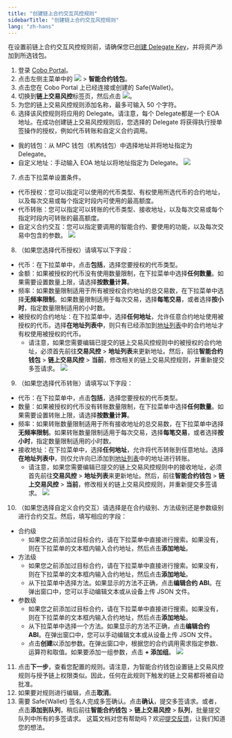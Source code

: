 ```yaml
---
title: "创建链上合约交互风控规则"
sidebarTitle: "创建链上合约交互风控规则"
lang: "zh-hans"
---
```


<Note>在设置前链上合约交互风控规则前，请确保您已[创建 Delegate Key](/cn/portal/risk-controls/on-chain-tx-type)，并将资产添加到所选钱包。</Note>

1. 登录 [Cobo Portal](https://portal.cobo.com/login)。
2. 点击左侧主菜单中的 <img src="/cn/images/risk-controls/button_wallet.svg" className="icon"></img> > **智能合约钱包**。
3. 点击您在 Cobo Portal 上已经连接或创建的 Safe&#123;Wallet&#125;。
4. 切换到**链上交易风控**标签页，然后点击 <img src="/cn/images/risk-controls/button_create policy.svg" className="icon"></img>。
5. 为您的链上交易风控规则添加名称，最多可输入 50 个字符。
6. 选择该风控规则将应用的 Delegate。请注意，每个 Delegate都是一个 EOA 地址。在成功创建链上交易风控规则后，您选择的 Delegate 将获得执行授单签操作的授权，例如代币转账和自定义合约调用。
- 我的钱包：从 MPC 钱包（机构钱包）中选择地址并将地址指定为 Delegate。
- 自定义地址：手动输入 EOA 地址以将地址指定为 Delegate。
<img src="/cn/images/risk-controls/5.png" className="screenshot_full_screen"></img>
7. 点击下拉菜单设置条件。
- 代币授权：您可以指定可以使用的代币类型、有权使用所选代币的合约地址，以及每次交易或每个指定时段内可使用的最高额度。
- 代币转账：您可以指定可以转账的代币类型、接收地址，以及每次交易或每个指定时段内可转账的最高额度。
- 自定义合约交互：您可以指定要调用的智能合约、要使用的功能，以及每次交易中包含的参数。
<img src="/cn/images/risk-controls/6.png" className="screenshot_modal"></img>
8. （如果您选择代币授权）请填写以下字段：
- 代币：在下拉菜单中，点击**包括**，选择您要授权的代币类型。
- 金额：如果被授权的代币没有使用数量限制，在下拉菜单中选择**任何数量**。如果需要设置数量上限，请选择**按数量计算**。
- 频率：如果数量限制适用于所有被授权合约地址的总交易数，在下拉菜单中选择**无频率限制**。如果数量限制适用于每次交易，选择**每笔交易**，或者选择**按小时**，指定数量限制适用的小时数。
- 被授权的合约地址：在下拉菜单中，选择**任何地址**，允许任意合约地址使用被授权的代币。选择**在地址列表中**，则只有已经添加到[地址列表](/cn/portal/risk-controls/address-list)中的合约地址才有权使用被授权的代币。
    - 请注意，如果您需要编辑已提交的链上交易风控规则中的被授权的合约地址，必须首先前往**交易风控** > **地址列表**来更新地址。然后，前往**智能合约钱包** > **链上交易风控** > **当前**，修改相关的链上交易风控规则，并重新提交多签请求。
<img src="/cn/images/risk-controls/7.png" className="screenshot_full_screen"></img>
9.  （如果您选择代币转账）请填写以下字段：
- 代币：在下拉菜单中，点击**包括**，选择您要授权的代币类型。
- 数量：如果被授权的代币没有转账数量限制，在下拉菜单中选择**任何数量**。如果需要设置转账上限，请选择**按数量计算**。
- 频率：如果转账数量限制适用于所有接收地址的总交易数，在下拉菜单中选择**无频率限制**。如果转账数量限制适用于每次交易，选择**每笔交易**，或者选择**按小时**，指定数量限制适用的小时数。
- 接收地址：在下拉菜单中，选择**任何地址**，允许将代币转账到任意地址。选择**在地址列表中**，则仅允许向已添加到[地址列表](/cn/portal/risk-controls/address-list)中的地址进行转账。
    - 请注意，如果您需要编辑已提交的链上交易风控规则中的接收地址，必须首先前往**交易风控** > **地址列表**来更新地址。然后，前往**智能合约钱包** > **链上交易风控** > **当前**，修改相关的链上交易风控规则，并重新提交多签请求。
<img src="/cn/images/risk-controls/8.png" className="screenshot_full_screen"></img>
10.  （如果您选择自定义合约交互）请选择是在合约级别、方法级别还是参数级别进行合约交互。然后，填写相应的字段：
- 合约级
    - 如果您之前添加过目标合约，请在下拉菜单中直接进行搜索。如果没有，则在下拉菜单的文本框内输入合约地址，然后点击**添加地址**。
- 方法级
    - 如果您之前添加过目标合约，请在下拉菜单中直接进行搜索。如果没有，则在下拉菜单的文本框内输入合约地址，然后点击**添加地址**。
    - 从下拉菜单中选择方法。如果显示的方法不正确，点击**编辑合约 ABI**。在弹出窗口中，您可以手动编辑文本或从设备上传 JSON 文件。
- 参数级
    - 如果您之前添加过目标合约，请在下拉菜单中直接进行搜索。如果没有，则在下拉菜单的文本框内输入合约地址，然后点击**添加地址**。
    - 从下拉菜单中选择一个方法。如果显示的方法不正确，点击**编辑合约 ABI**。在弹出窗口中，您可以手动编辑文本或从设备上传 JSON 文件。
    - 点击**创建**以添加参数。在弹出窗口中，根据您的合约调用需求指定参数、运算符和取值。如果要添加一组参数，点击 **+ 添加组**。
<img src="/cn/images/risk-controls/9.png" className="screenshot_full_screen"></img>
11. 点击**下一步**，查看您配置的规则。请注意，为智能合约钱包设置链上交易风控规则与授予链上权限类似。因此，任何在此规则下触发的链上交易都将被自动批准。
12. 如果要对规则进行编辑，点击**取消**。
13. 需要 Safe&#123;Wallet&#125; 签名人完成多签确认。点击**确认**，提交多签请求。或者，点击**添加到队列**，稍后前往**智能合约钱包** > **链上交易风控** > **队列**，批量提交队列中所有的多签请求。
<Tip>这篇文档对您有帮助吗？欢迎[提交反馈](https://forms.zohopublic.com/cobo/form/DocumentFeedbackForm/formperma/QvLOhxJv1_JMsJ-1dleZ8Itb_7rzN-LtgvsDdxosoVI?referrername=manuals)，让我们知道您的想法。</Tip>